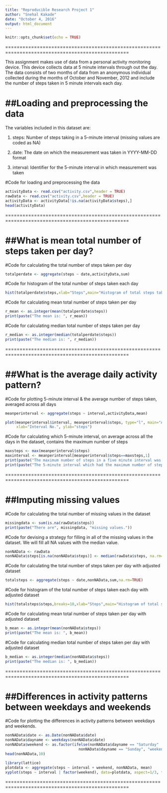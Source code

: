 ```yaml
---
title: "Reproducible Research Project 1"
author: "Snehal Kakade"
date: "October 4, 2016"
output: html_document
---
```


```r
knitr::opts_chunk$set(echo = TRUE)
```

=================================================================================================

This assignment makes use of data from a personal activity monitoring device. This device collects data at 5 minute intervals through out the day. The data consists of two months of data from an anonymous individual collected during the months of October and November, 2012 and include the number of steps taken in 5 minute intervals each day.

##Loading and preprocessing the data
==================================================
The variables included in this dataset are:

1) steps: Number of steps taking in a 5-minute interval (missing values are coded as NA)

2) date: The date on which the measurement was taken in YYYY-MM-DD format

3) interval: Identifier for the 5-minute interval in which measurement was taken

#Code for loading and preprocessing the data

```r

activityData <- read.csv("activity.csv",header = TRUE)
rawData <- read.csv("activity.csv",header = TRUE)
activityData <- activityData[!is.na(activityData$steps),]
head(activityData)
```
=================================================================================================

##What is mean total number of steps taken per day?
====================================================

#Code for calculating the total number of steps taken per day

```r
totalperdate <- aggregate(steps ~ date,activityData,sum)
```

#Code for histogram of the total number of steps taken each day

```r
hist(totalperdate$steps,xlab="Steps",main="Histogram of total steps taken per day")
```

#Code for calculating mean total number of steps taken per day

```r
r_mean <- as.integer(mean(totalperdate$steps))
print(paste("The mean is: ", r_mean))
```

#Code for calculating median total number of steps taken per day

```r
r_median <- as.integer(median(totalperdate$steps))
print(paste("The median is: ", r_median))
```
=================================================================================================

##What is the average daily activity pattern?
=====================================================

#Code for plotting 5-minute interval & the average number of steps taken, averaged across all days

```r
meanperinterval <- aggregate(steps ~ interval,activityData,mean)

plot(meanperinterval$interval, meanperinterval$steps, type="l", main="Average Steps per Five Minute Interval",
     xlab="Interval No.", ylab="steps")
```

#Code for calculating which 5-minute interval, on average across all the days in the dataset, contains the maximum number of steps

```r
maxsteps <- max(meanperinterval$steps)
maxinterval <- meanperinterval[meanperinterval$steps==maxsteps,1]
print(paste("The maximum number of steps in a five minute interval was: ", maxsteps))
print(paste("The 5-minute interval which had the maximum number of steps was: ", maxinterval))
```
=================================================================================================

##Imputing missing values
=====================================================

#Code for calculating the total number of missing values in the dataset 

```r
missingdata <- sum(is.na(rawData$steps))
print(paste("There are", missingdata, "missing values."))
```

#Code for devising a strategy for filling in all of the missing values in the dataset. We will fill all NA values with the median value.

```r
nonNAData <- rawData
nonNAData$steps[is.na(nonNAData$steps)] <- median(rawData$steps, na.rm=TRUE)
```

#Code for calculating the total number of steps taken per day with adjusted dataset

```r
totalsteps <- aggregate(steps ~ date,nonNAData,sum,na.rm=TRUE)
```

#Code for histogram of the total number of steps taken each day with adjusted dataset

```r
hist(totalsteps$steps,breaks=10,xlab="Steps",main="Histogram of total steps taken per day with adjusted missing values")
```

#Code for calculating mean total number of steps taken per day with adjusted dataset

```r
b_mean <- as.integer(mean(nonNAData$steps))
print(paste("The mean is: ", b_mean))
```

#Code for calculating median total number of steps taken per day with adjusted dataset

```r
b_median <- as.integer(median(nonNAData$steps))
print(paste("The median is: ", b_median))
```
=================================================================================================

##Differences in activity patterns between weekdays and weekends
==========================================================================
#Code for plotting the differences in activity patterns between weekdays and weekends.

```r
nonNAData$date <- as.Date(nonNAData$date)
nonNAData$dayname <- weekdays(nonNAData$date)
nonNAData$weekend <- as.factor(ifelse(nonNAData$dayname == "Saturday" |
                                 nonNAData$dayname == "Sunday", "weekend", "weekday"))
head(nonNAData,10)

library(lattice)
plotdata <- aggregate(steps ~ interval + weekend, nonNAData, mean)
xyplot(steps ~ interval | factor(weekend), data=plotdata, aspect=1/3, type="l")
```
=================================================================================================